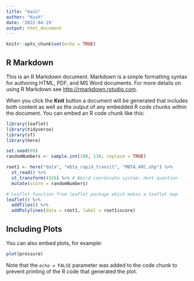 ```yaml
---
title: "main"
author: "Kush"
date: '2022-04-19'
output: html_document
---
```


```r
knitr::opts_chunk$set(echo = TRUE)
```

## R Markdown

This is an R Markdown document. Markdown is a simple formatting syntax for authoring HTML, PDF, and MS Word documents. For more details on using R Markdown see <http://rmarkdown.rstudio.com>.

When you click the **Knit** button a document will be generated that includes both content as well as the output of any embedded R code chunks within the document. You can embed an R code chunk like this:

```r
library(leaflet)
library(tidyverse)
library(sf)
library(here)

set.seed(69)
randomNumbers <- sample.int(100, 138, replace = TRUE)

root1 <- here("data", "mbta_rapid_transit", "MBTA_ARC.shp") %>%
  st_read() %>%
  st_transform(4326) %>% # Weird coordinate system: dont question
  mutate(score = randomNumbers)

# Leaflet function from leaflet package which makes a leaflet map
leaflet() %>%
  addTiles() %>%
  addPolylines(data = root1, label = root1$score)
```

## Including Plots

You can also embed plots, for example:

```r
plot(pressure)
```

Note that the `echo = FALSE` parameter was added to the code chunk to prevent printing of the R code that generated the plot.
